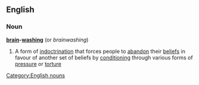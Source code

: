 ==English==
===Noun===
{{wikipedia}}
'''[[brain]]-[[washing]]''' (or ''brainwashing'')
#A form of [[indoctrination]] that forces people to [[abandon]] their [[belief]]s in favour of another set of beliefs by [[conditioning]] through various forms of [[pressure]] or [[torture]]
[[Category:English nouns]]